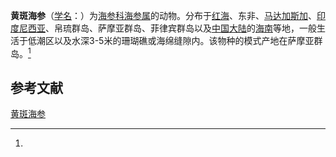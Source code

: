 {{Speciesbox
| name = 黄斑海参
| status = 
| status_system = 
| image = 
| genus = Holothuria
| species = flavomaculata
| authority = (Semper, 1868)<ref name='id12664'>{{cite web| url =http://www.bioinfo.cn/db05/BjdwSpecies.php?action=view&id=12664| title =黄斑海参| work =《中国动物物种编目数据库》| publisher =中国科学院微生物研究所| author =中国科学院动物研究所| accessdate =2009-04-28| deadurl =yes| archiveurl =https://web.archive.org/web/20160305044902/http://www.bioinfo.cn/db05/BjdwSpecies.php?action=view&id=12664| archivedate =2016-03-05}}</ref>
}}

'''黄斑海参'''（[[学名|学名]]：{{lang|la|''Holothuria flavomaculata''}}）为[[海参科|海参科]][[海参属|海参属]]的动物。分布于[[红海|红海]]、东非、[[马达加斯加|马达加斯加]]、[[印度尼西亚|印度尼西亚]]、帛琉群岛、萨摩亚群岛、菲律宾群岛以及[[中国大陆|中国大陆]]的[[海南|海南]]等地，一般生活于低潮区以及水深3-5米的珊瑚礁或海绵缝隙内。该物种的模式产地在萨摩亚群岛。<ref name='id12664'/>

== 参考文献 ==
{{reflist}}

{{Wikispecies|Holothuria flavomaculata}}
{{Taxonbar|from=Q2391640}}

[[Category:海参属|黄斑海参]]


{{海参小作品}}